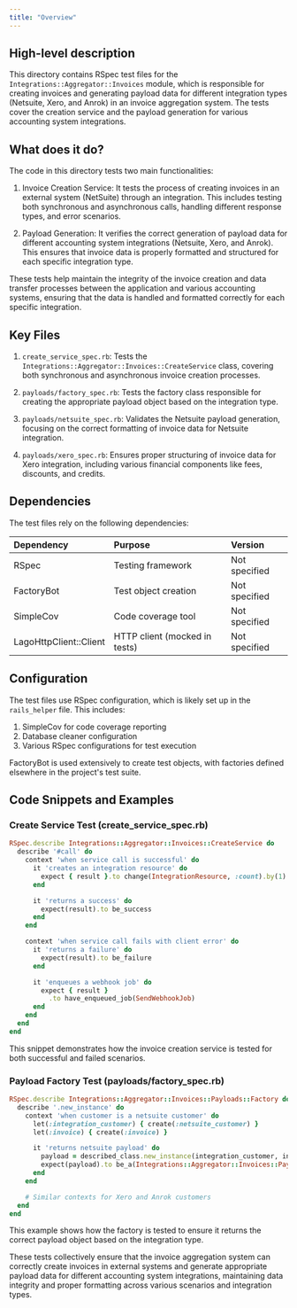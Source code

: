 ```yaml
---
title: "Overview"
---
```


## High-level description
This directory contains RSpec test files for the `Integrations::Aggregator::Invoices` module, which is responsible for creating invoices and generating payload data for different integration types (Netsuite, Xero, and Anrok) in an invoice aggregation system. The tests cover the creation service and the payload generation for various accounting system integrations.

## What does it do?
The code in this directory tests two main functionalities:

1. Invoice Creation Service: It tests the process of creating invoices in an external system (NetSuite) through an integration. This includes testing both synchronous and asynchronous calls, handling different response types, and error scenarios.

2. Payload Generation: It verifies the correct generation of payload data for different accounting system integrations (Netsuite, Xero, and Anrok). This ensures that invoice data is properly formatted and structured for each specific integration type.

These tests help maintain the integrity of the invoice creation and data transfer processes between the application and various accounting systems, ensuring that the data is handled and formatted correctly for each specific integration.

## Key Files

1. `create_service_spec.rb`: Tests the `Integrations::Aggregator::Invoices::CreateService` class, covering both synchronous and asynchronous invoice creation processes.

2. `payloads/factory_spec.rb`: Tests the factory class responsible for creating the appropriate payload object based on the integration type.

3. `payloads/netsuite_spec.rb`: Validates the Netsuite payload generation, focusing on the correct formatting of invoice data for Netsuite integration.

4. `payloads/xero_spec.rb`: Ensures proper structuring of invoice data for Xero integration, including various financial components like fees, discounts, and credits.

## Dependencies
The test files rely on the following dependencies:

| Dependency | Purpose | Version |
|:-----------|:--------|:--------|
| RSpec | Testing framework | Not specified |
| FactoryBot | Test object creation | Not specified |
| SimpleCov | Code coverage tool | Not specified |
| LagoHttpClient::Client | HTTP client (mocked in tests) | Not specified |

## Configuration
The test files use RSpec configuration, which is likely set up in the `rails_helper` file. This includes:

1. SimpleCov for code coverage reporting
2. Database cleaner configuration
3. Various RSpec configurations for test execution

FactoryBot is used extensively to create test objects, with factories defined elsewhere in the project's test suite.

## Code Snippets and Examples

### Create Service Test (create_service_spec.rb)

```ruby
RSpec.describe Integrations::Aggregator::Invoices::CreateService do
  describe '#call' do
    context 'when service call is successful' do
      it 'creates an integration resource' do
        expect { result }.to change(IntegrationResource, :count).by(1)
      end

      it 'returns a success' do
        expect(result).to be_success
      end
    end

    context 'when service call fails with client error' do
      it 'returns a failure' do
        expect(result).to be_failure
      end

      it 'enqueues a webhook job' do
        expect { result }
          .to have_enqueued_job(SendWebhookJob)
      end
    end
  end
end
```

This snippet demonstrates how the invoice creation service is tested for both successful and failed scenarios.

### Payload Factory Test (payloads/factory_spec.rb)

```ruby
RSpec.describe Integrations::Aggregator::Invoices::Payloads::Factory do
  describe '.new_instance' do
    context 'when customer is a netsuite customer' do
      let(:integration_customer) { create(:netsuite_customer) }
      let(:invoice) { create(:invoice) }

      it 'returns netsuite payload' do
        payload = described_class.new_instance(integration_customer, invoice, 'invoice')
        expect(payload).to be_a(Integrations::Aggregator::Invoices::Payloads::Netsuite)
      end
    end

    # Similar contexts for Xero and Anrok customers
  end
end
```

This example shows how the factory is tested to ensure it returns the correct payload object based on the integration type.

These tests collectively ensure that the invoice aggregation system can correctly create invoices in external systems and generate appropriate payload data for different accounting system integrations, maintaining data integrity and proper formatting across various scenarios and integration types.